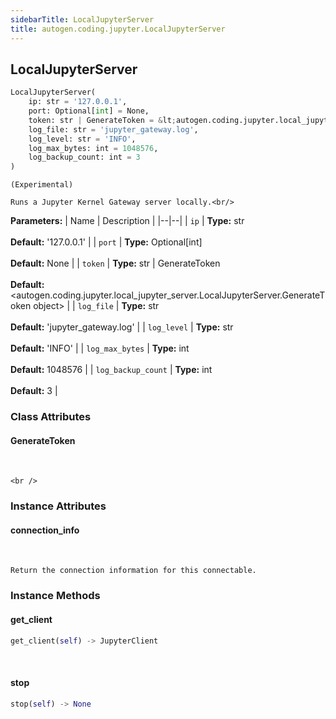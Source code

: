 ```yaml
---
sidebarTitle: LocalJupyterServer
title: autogen.coding.jupyter.LocalJupyterServer
---
```

<h2 id="autogen.coding.jupyter.LocalJupyterServer" class="doc doc-heading">
    <code class="doc-symbol doc-symbol-heading doc-symbol-class"></code>
    <span class="doc doc-object-name doc-class-name">LocalJupyterServer</span>
</h2>

```python
LocalJupyterServer(
    ip: str = '127.0.0.1',
    port: Optional[int] = None,
    token: str | GenerateToken = &lt;autogen.coding.jupyter.local_jupyter_server.LocalJupyterServer.GenerateToken object&gt;,
    log_file: str = 'jupyter_gateway.log',
    log_level: str = 'INFO',
    log_max_bytes: int = 1048576,
    log_backup_count: int = 3
)
```

    (Experimental)
    
    Runs a Jupyter Kernel Gateway server locally.<br/>

<b>Parameters:</b>
| Name | Description |
|--|--|
| `ip` | **Type:** str<br/><br/>**Default:** '127.0.0.1' |
| `port` | **Type:** Optional[int]<br/><br/>**Default:** None |
| `token` | **Type:** str \| GenerateToken<br/><br/>**Default:** &lt;autogen.coding.jupyter.local_jupyter_server.LocalJupyterServer.GenerateToken object&gt; |
| `log_file` | **Type:** str<br/><br/>**Default:** 'jupyter_gateway.log' |
| `log_level` | **Type:** str<br/><br/>**Default:** 'INFO' |
| `log_max_bytes` | **Type:** int<br/><br/>**Default:** 1048576 |
| `log_backup_count` | **Type:** int<br/><br/>**Default:** 3 |

### Class Attributes

<code class="doc-symbol doc-symbol-heading doc-symbol-attribute"></code>
#### GenerateToken
<br />

    <br />

### Instance Attributes

<code class="doc-symbol doc-symbol-heading doc-symbol-attribute"></code>
#### connection_info
<br />

    Return the connection information for this connectable.

### Instance Methods

<code class="doc-symbol doc-symbol-heading doc-symbol-method"></code>
#### get_client

```python
get_client(self) -> JupyterClient
```

    

<br />

<code class="doc-symbol doc-symbol-heading doc-symbol-method"></code>
#### stop

```python
stop(self) -> None
```

    

<br />